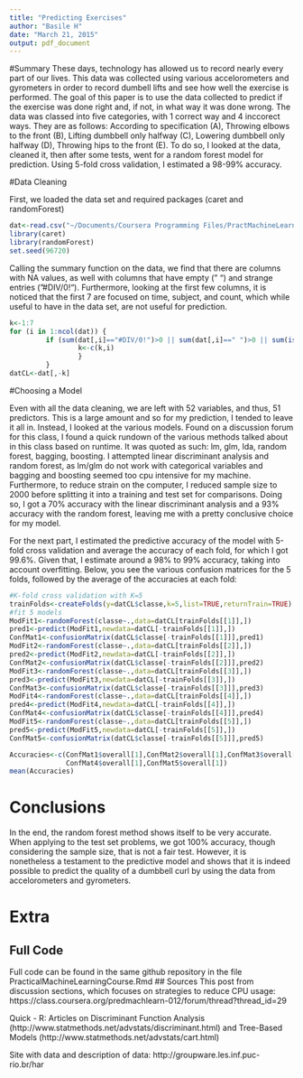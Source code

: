 ```yaml
---
title: "Predicting Exercises"
author: "Basile H"
date: "March 21, 2015"
output: pdf_document
---
```


#Summary
These days, technology has allowed us to record nearly every part of our lives. This data was collected using various accelorometers and gyrometers in order to record dumbell lifts and see how well the exercise is performed. The goal of this paper is to use the data collected to predict if the exercise was done right and, if not, in what way it was done wrong. The data was classed into five categories, with 1 correct way and 4 inccorect ways. They are as follows: According to specification (A), Throwing elbows to the front (B), Lifting dumbbell only halfway (C), Lowering dumbbell only halfway (D), Throwing hips to the front (E). To do so, I looked at the data, cleaned it, then after some tests, went for a random forest model for prediction. Using 5-fold cross validation, I estimated a 98-99% accuracy. 

#Data Cleaning

First, we loaded the data set and required packages (caret and randomForest)

```r
dat<-read.csv("~/Documents/Coursera Programming Files/PractMachineLearning/pml-training.csv")
library(caret)
library(randomForest)
set.seed(96720)
```

Calling the summary function on the data, we find that there are columns with NA values, as well with columns that have empty (" ") and strange entries ("#DIV/0!"). Furthermore, looking at the first few columns, it is noticed that the first 7 are focused on time, subject, and count, which while useful to have in the data set, are not useful for prediction. 

```r
k<-1:7
for (i in 1:ncol(dat)) {
         if (sum(dat[,i]=="#DIV/0!")>0 || sum(dat[,i]==" ")>0 || sum(is.na(dat[,i]))){
                 k<-c(k,i)
                 }
         }
datCL<-dat[,-k]
```

#Choosing a Model

Even with all the data cleaning, we are left with 52 variables, and thus, 51 predictors. This is a large amount and so for my prediction, I tended to leave it all in. Instead, I looked at the various models. Found on a discussion forum for this class, I found a quick rundown of the various methods talked about in this class based on runtime. It was quoted as such: lm, glm, lda, random forest, bagging, boosting. I attempted linear discriminant analysis and random forest, as lm/glm do not work with categorical variables and bagging and boosting seemed too cpu intensive for my machine. Furthermore, to reduce strain on the computer, I reduced sample size to 2000 before splitting it into a training and test set for comparisons. Doing so, I got a 70% accuracy with the linear discriminant analysis and a 93% accuracy with the random forest, leaving me with a pretty conclusive choice for my model.

For the next part, I estimated the predictive accuracy of the model with 5-fold cross validation and average the accuracy of each fold, for which I got 99.6%. Given that, I estimate around a 98% to 99% accuracy, taking into account overfitting. Below, you see the various confusion matrices for the 5 folds, followed by the average of the accuracies at each fold: 
```r
#K-fold cross validation with K=5
trainFolds<-createFolds(y=datCL$classe,k=5,list=TRUE,returnTrain=TRUE)
#fit 5 models
ModFit1<-randomForest(classe~.,data=datCL[trainFolds[[1]],])
pred1<-predict(ModFit1,newdata=datCL[-trainFolds[[1]],])
ConfMat1<-confusionMatrix(datCL$classe[-trainFolds[[1]]],pred1)
ModFit2<-randomForest(classe~.,data=datCL[trainFolds[[2]],])
pred2<-predict(ModFit2,newdata=datCL[-trainFolds[[2]],])
ConfMat2<-confusionMatrix(datCL$classe[-trainFolds[[2]]],pred2)
ModFit3<-randomForest(classe~.,data=datCL[trainFolds[[3]],])
pred3<-predict(ModFit3,newdata=datCL[-trainFolds[[3]],])
ConfMat3<-confusionMatrix(datCL$classe[-trainFolds[[3]]],pred3)
ModFit4<-randomForest(classe~.,data=datCL[trainFolds[[4]],])
pred4<-predict(ModFit4,newdata=datCL[-trainFolds[[4]],])
ConfMat4<-confusionMatrix(datCL$classe[-trainFolds[[4]]],pred4)
ModFit5<-randomForest(classe~.,data=datCL[trainFolds[[5]],])
pred5<-predict(ModFit5,newdata=datCL[-trainFolds[[5]],])
ConfMat5<-confusionMatrix(datCL$classe[-trainFolds[[5]]],pred5)

Accuracies<-c(ConfMat1$overall[1],ConfMat2$overall[1],ConfMat3$overall[1],
              ConfMat4$overall[1],ConfMat5$overall[1])
mean(Accuracies)
```
# Conclusions
In the end, the random forest method shows itself to be very accurate. When applying to the test set problems, we got 100% accuracy, though considering the sample size, that is not a fair test. However, it is nonetheless a testament to the predictive model and shows that it is indeed possible to predict the quality of a dumbbell curl by using the data from accelorometers and gyrometers. 

# Extra
## Full Code
Full code can be found in the same github repository in the file PracticalMachineLearningCourse.Rmd
## Sources
This post from discussion sections, which focuses on strategies to reduce CPU usage: https://class.coursera.org/predmachlearn-012/forum/thread?thread_id=29

Quick - R: Articles on Discriminant Function Analysis (http://www.statmethods.net/advstats/discriminant.html) and Tree-Based Models (http://www.statmethods.net/advstats/cart.html)

Site with data and description of data: http://groupware.les.inf.puc-rio.br/har